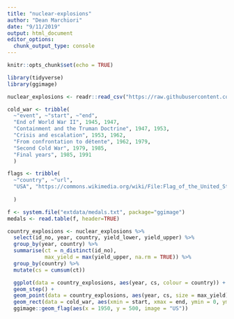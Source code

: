 ```yaml
---
title: "nuclear-explosions"
author: "Dean Marchiori"
date: "9/11/2019"
output: html_document
editor_options: 
  chunk_output_type: console
---
```


```r
knitr::opts_chunk$set(echo = TRUE)
```

```r
library(tidyverse)
library(ggimage)

nuclear_explosions <- readr::read_csv("https://raw.githubusercontent.com/rfordatascience/tidytuesday/master/data/2019/2019-08-20/nuclear_explosions.csv")
```


```r
cold_war <- tribble(
  ~"event", ~"start", ~"end",
  "End of World War II", 1945, 1947,
  "Containment and the Truman Doctrine", 1947, 1953,
  "Crisis and escalation", 1953, 1962,
  "From confrontation to détente", 1962, 1979,
  "Second Cold War", 1979, 1985,
  "Final years", 1985, 1991
  )

flags <- tribble(
  ~"country", ~"url",
  "USA", "https://commons.wikimedia.org/wiki/File:Flag_of_the_United_States.svg"
  
  )

f <- system.file("extdata/medals.txt", package="ggimage")
medals <- read.table(f, header=TRUE)

```


```r
country_explosions <- nuclear_explosions %>% 
  select(id_no, year, country, yield_lower, yield_upper) %>% 
  group_by(year, country) %>% 
  summarise(ct = n_distinct(id_no),
            max_yield = max(yield_upper, na.rm = TRUE)) %>% 
  group_by(country) %>% 
  mutate(cs = cumsum(ct))
```

```r
  ggplot(data = country_explosions, aes(year, cs, colour = country)) +
  geom_step() +
  geom_point(data = country_explosions, aes(year, cs, size = max_yield), inherit.aes = FALSE) +
  geom_rect(data = cold_war, aes(xmin = start, xmax = end, ymin = 0, ymax = 1000, fill = event, alpha = 0.2),  inherit.aes = FALSE) +
  ggimage::geom_flag(aes(x = 1950, y = 500, image = "US"))
```

